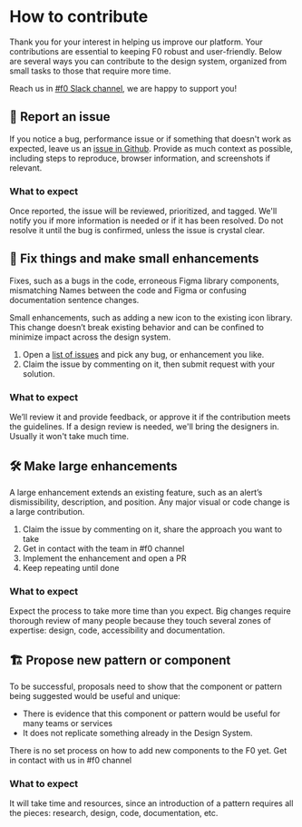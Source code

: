 
<Meta title="How to contribute?" />

# How to contribute

Thank you for your interest in helping us improve our platform. Your
contributions are essential to keeping F0 robust and user-friendly. Below are
several ways you can contribute to the design system, organized from small tasks
to those that require more time.

Reach us in
[#f0 Slack channel](https://factorialteam.slack.com/archives/C06QT46115K),
we are happy to support you!

## 📣 Report an issue

If you notice a bug, performance issue or if something that doesn't work as
expected, leave us an
[issue in Github](https://github.com/factorialco/f0/issues). Provide
as much context as possible, including steps to reproduce, browser information,
and screenshots if relevant.

### What to expect

Once reported, the issue will be reviewed, prioritized, and tagged. We'll notify
you if more information is needed or if it has been resolved. Do not resolve it
until the bug is confirmed, unless the issue is crystal clear.

## 🔧 Fix things and make small enhancements

Fixes, such as a bugs in the code, erroneous Figma library components,
mismatching Names between the code and Figma or confusing documentation sentence
changes.

Small enhancements, such as adding a new icon to the existing icon library. This
change doesn’t break existing behavior and can be confined to minimize impact
across the design system.

1. Open a [list of issues](https://github.com/factorialco/f0/issues)
   and pick any bug, or enhancement you like.
2. Claim the issue by commenting on it, then submit request with your solution.

### What to expect

We’ll review it and provide feedback, or approve it if the contribution meets
the guidelines. If a design review is needed, we'll bring the designers in.
Usually it won't take much time.

## 🛠️ Make large enhancements

A large enhancement extends an existing feature, such as an alert’s
dismissibility, description, and position. Any major visual or code change is a
large contribution.

1. Claim the issue by commenting on it, share the approach you want to take
2. Get in contact with the team in #f0 channel
3. Implement the enhancement and open a PR
4. Keep repeating until done

### What to expect

Expect the process to take more time than you expect. Big changes require
thorough review of many people because they touch several zones of expertise:
design, code, accessibility and documentation.

## 🏗️ Propose new pattern or component

To be successful, proposals need to show that the component or pattern being
suggested would be useful and unique:

- There is evidence that this component or pattern would be useful for many
  teams or services
- It does not replicate something already in the Design System.

There is no set process on how to add new components to the F0 yet. Get in
contact with us in #f0 channel

### What to expect

It will take time and resources, since an introduction of a pattern requires all
the pieces: research, design, code, documentation, etc.
